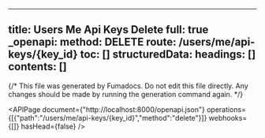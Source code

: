 <!-- AUTO-GENERATED: fumadocs-openapi (safe to overwrite) -->

---
title: Users Me Api Keys Delete
full: true
_openapi:
  method: DELETE
  route: /users/me/api-keys/{key_id}
  toc: []
  structuredData:
    headings: []
    contents: []
---

{/* This file was generated by Fumadocs. Do not edit this file directly. Any changes should be made by running the generation command again. */}

<APIPage document={"http://localhost:8000/openapi.json"} operations={[{"path":"/users/me/api-keys/{key_id}","method":"delete"}]} webhooks={[]} hasHead={false} />